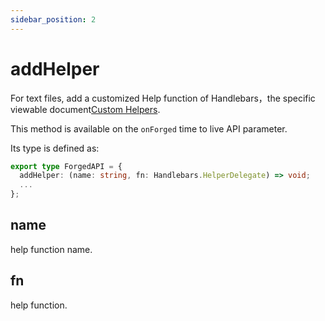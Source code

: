 ```yaml
---
sidebar_position: 2
---
```


# addHelper

For text files, add a customized Help function of Handlebars，the specific viewable document[Custom Helpers](https://handlebarsjs.com/guide/#custom-helpers).

This method is available on the `onForged` time to live API parameter.

Its type is defined as:

```ts
export type ForgedAPI = {
  addHelper: (name: string, fn: Handlebars.HelperDelegate) => void;
  ...
};
```

## name

help function name.

## fn

help function.
